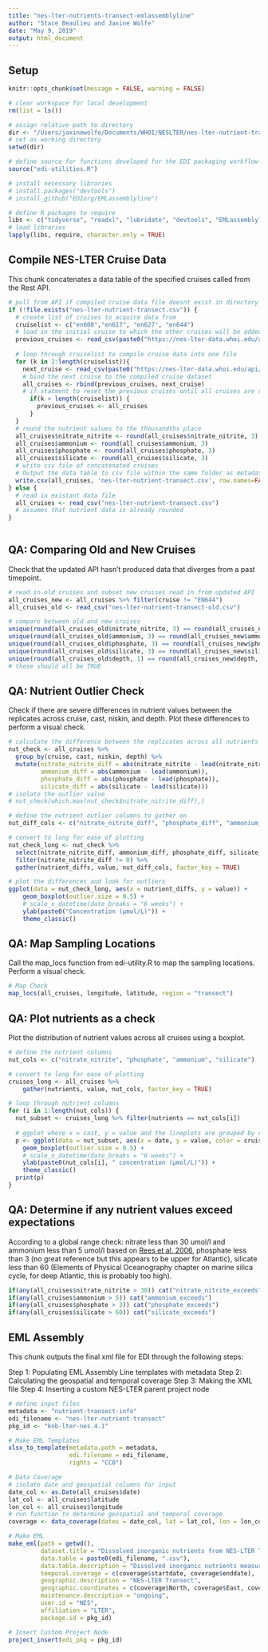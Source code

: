 ```yaml
---
title: "nes-lter-nutrients-transect-emlassemblyline"
author: "Stace Beaulieu and Jaxine Wolfe"
date: "May 9, 2019"
output: html_document
---
```


## Setup

```r
knitr::opts_chunk$set(message = FALSE, warning = FALSE)

# clear workspace for local development
rm(list = ls())

# assign relative path to directory
dir <- "/Users/jaxinewolfe/Documents/WHOI/NESLTER/nes-lter-nutrient-transect/"
# set as working directory
setwd(dir)

# define source for functions developed for the EDI packaging workflow
source("edi-utilities.R")

# install necessary libraries
# install.packages("devtools")
# install_github("EDIorg/EMLassemblyline")

# define R packages to require
libs <- c("tidyverse", "readxl", "lubridate", "devtools", "EMLassemblyline", "EML", "maps", "xml2")
# load libraries
lapply(libs, require, character.only = TRUE)

```

## Compile NES-LTER Cruise Data

This chunk concatenates a data table of the specified cruises called from the Rest API.

```r

# pull from API if compiled cruise data file doesnt exist in directory
if (!file.exists("nes-lter-nutrient-transect.csv")) {
  # create list of cruises to acquire data from
  cruiselist <- c("en608","en617", "en627", "en644")
  # load in the initial cruise to which the other cruises will be added
  previous_cruises <- read_csv(paste0("https://nes-lter-data.whoi.edu/api/nut/", cruiselist[1], ".csv"))
  
  # loop through cruiselist to compile cruise data into one file
  for (k in 2:length(cruiselist)){
    next_cruise <- read_csv(paste0("https://nes-lter-data.whoi.edu/api/nut/", cruiselist[k], ".csv"))
    # bind the next cruise to the compiled cruise dataset
    all_cruises <- rbind(previous_cruises, next_cruise)
    # if statment to reset the previous cruises until all cruises are read in
      if(k < length(cruiselist)) {
        previous_cruises <- all_cruises
      }
  }
  # round the nutrient values to the thousandths place
  all_cruises$nitrate_nitrite <- round(all_cruises$nitrate_nitrite, 3)
  all_cruises$ammonium <- round(all_cruises$ammonium, 3)
  all_cruises$phosphate <- round(all_cruises$phosphate, 3)
  all_cruises$silicate <- round(all_cruises$silicate, 3)
  # write csv file of concatenated cruises
  # Output the data table to csv file within the same folder as metadata files
  write.csv(all_cruises, 'nes-lter-nutrient-transect.csv', row.names=FALSE)
} else {
  # read in existant data file
  all_cruises <- read_csv("nes-lter-nutrient-transect.csv")
  # assumes that nutrient data is already rounded
}
  
```

## QA: Comparing Old and New Cruises

Check that the updated API hasn't produced data that diverges from a past timepoint. 

```r
# read in old cruises and subset new cruises read in from updated API
all_cruises_new <- all_cruises %>% filter(cruise != "EN644")
all_cruises_old <- read_csv("nes-lter-nutrient-transect-old.csv")

# compare between old and new cruises
unique(round(all_cruises_old$nitrate_nitrite, 3) == round(all_cruises_new$nitrate_nitrite, 3))
unique(round(all_cruises_old$ammonium, 3) == round(all_cruises_new$ammonium, 3))
unique(round(all_cruises_old$phosphate, 3) == round(all_cruises_new$phosphate, 3))
unique(round(all_cruises_old$silicate, 3) == round(all_cruises_new$silicate, 3))
unique(round(all_cruises_old$depth, 1) == round(all_cruises_new$depth, 1))
# these should all be TRUE
```


## QA: Nutrient Outlier Check

Check if there are severe differences in nutrient values between the replicates across cruise, cast, niskin, and depth. Plot these differences to perform a visual check.

```r

# calculate the difference between the replicates across all nutrients
nut_check <- all_cruises %>%
  group_by(cruise, cast, niskin, depth) %>%
  mutate(nitrate_nitrite_diff = abs(nitrate_nitrite - lead(nitrate_nitrite)),
         ammonium_diff = abs(ammonium - lead(ammonium)),
         phosphate_diff = abs(phosphate - lead(phosphate)),
         silicate_diff = abs(silicate - lead(silicate))) 
# isolate the outlier value
# nut_check[which.max(nut_check$nitrate_nitrite_diff),]

# define the nutrient outlier columns to gather on
nut_diff_cols <- c("nitrate_nitrite_diff", "phosphate_diff", "ammonium_diff", "silicate_diff")

# convert to long for ease of plotting
nut_check_long <- nut_check %>%
  select(nitrate_nitrite_diff, ammonium_diff, phosphate_diff, silicate_diff) %>%
  filter(nitrate_nitrite_diff != 0) %>%
  gather(nutrient_diffs, value, nut_diff_cols, factor_key = TRUE)

# plot the differences and look for outliers
ggplot(data = nut_check_long, aes(x = nutrient_diffs, y = value)) +
    geom_boxplot(outlier.size = 0.5) +
    # scale_x_datetime(date_breaks = "6 weeks") +
    ylab(paste0("Concentration (µmol/L)")) +
    theme_classic()

```

## QA: Map Sampling Locations

Call the map_locs function from edi-utility.R to map the sampling locations. Perform a visual check.

```r

# Map Check
map_locs(all_cruises, longitude, latitude, region = "transect")

```


## QA: Plot nutrients as a check

Plot the distribution of nutrient values across all cruises using a boxplot. 

```r
# define the nutrient columns 
nut_cols <- c("nitrate_nitrite", "phosphate", "ammonium", "silicate")

# convert to long for ease of plotting
cruises_long <- all_cruises %>%
    gather(nutrients, value, nut_cols, factor_key = TRUE)

# loop through nutrient columns
for (i in 1:length(nut_cols)) {
  nut_subset <- cruises_long %>% filter(nutrients == nut_cols[i])
  
  # ggplot where x = cast, y = value and the lineplots are grouped by cruise
  p <- ggplot(data = nut_subset, aes(x = date, y = value, color = cruise)) +
    geom_boxplot(outlier.size = 0.5) +
    # scale_x_datetime(date_breaks = "6 weeks") +
    ylab(paste0(nut_cols[i], " concentration (µmol/L)")) +
    theme_classic()
  print(p)
}

```

## QA: Determine if any nutrient values exceed expectations

According to a global range check: nitrate less than 30 umol/l and ammonium less than 5 umol/l based on [Rees et al. 2006](https://doi.org/10.1016/j.dsr2.2006.05.008), phosphate less than 3 (no great reference but this appears to be upper for Atlantic), silicate less than 60 (Elements of Physical Oceanography chapter on marine silica cycle, for deep Atlantic, this is probably too high).

```r

if(any(all_cruises$nitrate_nitrite > 30)) cat("nitrate_nitrite_exceeds") 
if(any(all_cruises$ammonium > 5)) cat("ammonium_exceeds")
if(any(all_cruises$phosphate > 3)) cat("phosphate_exceeds")
if(any(all_cruises$silicate > 60)) cat("silicate_exceeds")

```

## EML Assembly

This chunk outputs the final xml file for EDI through the following steps:

Step 1: Populating EML Assembly Line templates with metadata
Step 2: Calculating the geospatial and temporal coverage 
Step 3: Making the XML file 
Step 4: Inserting a custom NES-LTER parent project node 

```r

# define input files
metadata <- "nutrient-transect-info"
edi_filename <- "nes-lter-nutrient-transect"
pkg_id <- "knb-lter-nes.4.1"

# Make EML Templates 
xlsx_to_template(metadata.path = metadata, 
                 edi.filename = edi_filename, 
                 rights = "CC0")

# Data Coverage
# isolate date and geospatial columns for input
date_col <- as.Date(all_cruises$date)
lat_col <- all_cruises$latitude
lon_col <- all_cruises$longitude
# run function to determine geospatial and temporal coverage
coverage <- data_coverage(dates = date_col, lat = lat_col, lon = lon_col)

# Make EML
make_eml(path = getwd(),
         dataset.title = "Dissolved inorganic nutrients from NES-LTER Transect cruises, including 4 macro-nutrients from water column bottle samples, ongoing since 2017",
         data.table = paste0(edi_filename, ".csv"),
         data.table.description = "Dissolved inorganic nutrients measured from water column bottle samples taken on NES-LTER Transect cruises, ongoing since 2017, including nitrate + nitrite, ammonium, silicate, and phosphate.",
         temporal.coverage = c(coverage$startdate, coverage$enddate),
         geographic.description = "NES-LTER Transect",
         geographic.coordinates = c(coverage$North, coverage$East, coverage$South, coverage$West),
         maintenance.description = "ongoing",
         user.id = "NES",
         affiliation = "LTER",
         package.id = pkg_id)

# Insert Custom Project Node
project_insert(edi_pkg = pkg_id)
```
